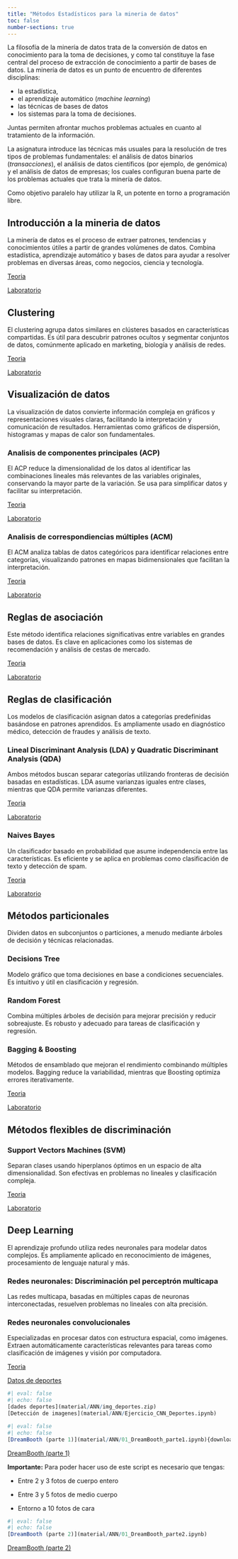 ---
title: "Métodos Estadísticos para la mineria de datos"
toc: false
number-sections: true
---

La filosofía de la minería de datos trata de la conversión de datos en conocimiento para la toma de decisiones, y como tal constituye la fase central del proceso de extracción de conocimiento a partir de bases de datos. La minería de datos es un punto de encuentro de diferentes disciplinas: 

-  la estadística, 
-  el aprendizaje automático (*machine learning*)
-  las técnicas de bases de datos 
-  los sistemas para la toma de decisiones. 

Juntas permiten afrontar muchos problemas actuales en cuanto al tratamiento de la información.

La asignatura introduce las técnicas más usuales para la resolución de tres tipos de problemas fundamentales: el análisis de datos binarios (*transacciones*), el análisis de datos científicos (por ejemplo, de genómica) y el análisis de datos de empresas; los cuales configuran buena parte de los problemas actuales que trata la minería de datos.

Como objetivo paralelo hay utilizar la R, un potente en torno a programación libre.

## Introducción a la mineria de datos

La minería de datos es el proceso de extraer patrones, tendencias y conocimientos útiles a partir de grandes volúmenes de datos. Combina estadística, aprendizaje automático y bases de datos para ayudar a resolver problemas en diversas áreas, como negocios, ciencia y tecnología.

[Teoria]()

[Laboratorio]()

## Clustering 

El clustering agrupa datos similares en clústeres basados en características compartidas. Es útil para descubrir patrones ocultos y segmentar conjuntos de datos, comúnmente aplicado en marketing, biología y análisis de redes.

[Teoria]()

[Laboratorio]()

## Visualización de datos

La visualización de datos convierte información compleja en gráficos y representaciones visuales claras, facilitando la interpretación y comunicación de resultados. Herramientas como gráficos de dispersión, histogramas y mapas de calor son fundamentales.

### Analisis de componentes principales (ACP)

El ACP reduce la dimensionalidad de los datos al identificar las combinaciones lineales más relevantes de las variables originales, conservando la mayor parte de la variación. Se usa para simplificar datos y facilitar su interpretación.

[Teoria]()

[Laboratorio]()

### Analisis de correspondiencias múltiples (ACM)

El ACM analiza tablas de datos categóricos para identificar relaciones entre categorías, visualizando patrones en mapas bidimensionales que facilitan la interpretación.

[Teoria]()

[Laboratorio]()

## Reglas de asociación

Este método identifica relaciones significativas entre variables en grandes bases de datos. Es clave en aplicaciones como los sistemas de recomendación y análisis de cestas de mercado.

[Teoria]()

[Laboratorio]()

## Reglas de clasificación

Los modelos de clasificación asignan datos a categorías predefinidas basándose en patrones aprendidos. Es ampliamente usado en diagnóstico médico, detección de fraudes y análisis de texto.

### Lineal Discriminant Analysis (LDA) y Quadratic Discriminant Analysis (QDA)

Ambos métodos buscan separar categorías utilizando fronteras de decisión basadas en estadísticas. LDA asume varianzas iguales entre clases, mientras que QDA permite varianzas diferentes.

[Teoria]()

[Laboratorio]()

### Naives Bayes

Un clasificador basado en probabilidad que asume independencia entre las características. Es eficiente y se aplica en problemas como clasificación de texto y detección de spam.

[Teoria]()

[Laboratorio]()

## Métodos particionales 

Dividen datos en subconjuntos o particiones, a menudo mediante árboles de decisión y técnicas relacionadas.

### Decisions Tree

Modelo gráfico que toma decisiones en base a condiciones secuenciales. Es intuitivo y útil en clasificación y regresión.

### Random Forest

Combina múltiples árboles de decisión para mejorar precisión y reducir sobreajuste. Es robusto y adecuado para tareas de clasificación y regresión.

### Bagging & Boosting

Métodos de ensamblado que mejoran el rendimiento combinando múltiples modelos. Bagging reduce la variabilidad, mientras que Boosting optimiza errores iterativamente.

[Teoria]()

[Laboratorio](material/trees_ensambleMethods/DecisionsTree_RandomForest_XGBoost.qmd)

## Métodos flexibles de discriminación 

### Support Vectors Machines (SVM)

Separan clases usando hiperplanos óptimos en un espacio de alta dimensionalidad. Son efectivas en problemas no lineales y clasificación compleja.

[Teoria]()

[Laboratorio]()

## Deep Learning 

El aprendizaje profundo utiliza redes neuronales para modelar datos complejos. Es ampliamente aplicado en reconocimiento de imágenes, procesamiento de lenguaje natural y más.

### Redes neuronales: Discriminación pel perceptrón multicapa

Las redes multicapa, basadas en múltiples capas de neuronas interconectadas, resuelven problemas no lineales con alta precisión.

### Redes neuronales convolucionales

Especializadas en procesar datos con estructura espacial, como imágenes. Extraen automáticamente características relevantes para tareas como clasificación de imágenes y visión por computadora.

[Teoria]()

[Datos de deportes]()

```{r}
#| eval: false
#| echo: false
[dades deportes](material/ANN/img_deportes.zip)
[Detección de imagenes](material/ANN/Ejercicio_CNN_Deportes.ipynb)
```

```{r}
#| eval: false
#| echo: false
[DreamBooth (parte 1)](material/ANN/01_DreamBooth_parte1.ipynb){download=true}
```

[DreamBooth (parte 1)](material/ANN/01_DreamBooth_parte1.zip)

**Importante:** Para poder hacer uso de este script es necesario que tengas: 

- Entre 2 y 3 fotos de cuerpo entero

- Entre 3 y 5 fotos de medio cuerpo

- Entorno a 10 fotos de cara

```{r}
#| eval: false
#| echo: false
[DreamBooth (parte 2)](material/ANN/01_DreamBooth_parte2.ipynb)
```

[DreamBooth (parte 2)]()
